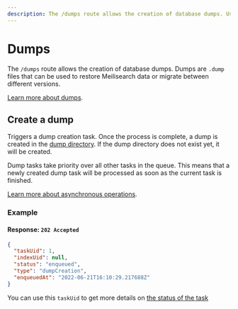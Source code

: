 ```yaml
---
description: The /dumps route allows the creation of database dumps. Use dumps to migrate Meilisearch to a new version.
---
```


# Dumps

The `/dumps` route allows the creation of database dumps. Dumps are `.dump` files that can be used to restore Meilisearch data or migrate between different versions.

[Learn more about dumps](/learn/advanced/dumps).

## Create a dump

<RouteHighlighter method="POST" route="/dumps"/>

Triggers a dump creation task. Once the process is complete, a dump is created in the [dump directory](/learn/configuration/instance_options#dump-directory). If the dump directory does not exist yet, it will be created.

Dump tasks take priority over all other tasks in the queue. This means that a newly created dump task will be processed as soon as the current task is finished.

[Learn more about asynchronous operations](/learn/async/asynchronous_operations).

### Example

<CodeSamples id="post_dump_1" />

#### Response: `202 Accepted`

```json
{
  "taskUid": 1,
  "indexUid": null,
  "status": "enqueued",
  "type": "dumpCreation",
  "enqueuedAt": "2022-06-21T16:10:29.217688Z"
}
```

You can use this `taskUid` to get more details on [the status of the task](/reference/api/tasks#get-one-task)
